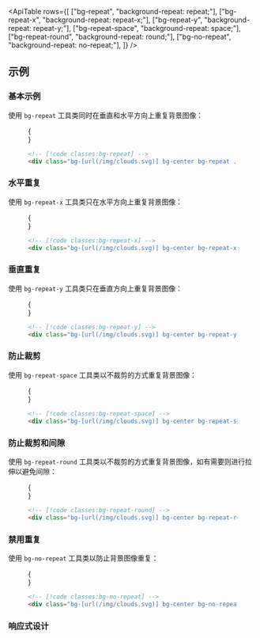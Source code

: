

<ApiTable
  rows={[
    ["bg-repeat", "background-repeat: repeat;"],
    ["bg-repeat-x", "background-repeat: repeat-x;"],
    ["bg-repeat-y", "background-repeat: repeat-y;"],
    ["bg-repeat-space", "background-repeat: space;"],
    ["bg-repeat-round", "background-repeat: round;"],
    ["bg-no-repeat", "background-repeat: no-repeat;"],
  ]}
/>

## 示例

### 基本示例

使用 `bg-repeat` 工具类同时在垂直和水平方向上重复背景图像：

<Figure>

<Example padding={false}>
  {<div className="h-64 bg-center bg-repeat" style={{ backgroundImage: `url(${cloudsImg.src})` }}></div>}
</Example>

```html
<!-- [!code classes:bg-repeat] -->
<div class="bg-[url(/img/clouds.svg)] bg-center bg-repeat ..."></div>
```

</Figure>

### 水平重复

使用 `bg-repeat-x` 工具类只在水平方向上重复背景图像：

<Figure>

<Example padding={false}>
  {<div className="h-64 bg-center bg-repeat-x" style={{ backgroundImage: `url(${cloudsImg.src})` }}></div>}
</Example>

```html
<!-- [!code classes:bg-repeat-x] -->
<div class="bg-[url(/img/clouds.svg)] bg-center bg-repeat-x ..."></div>
```

</Figure>

### 垂直重复

使用 `bg-repeat-y` 工具类只在垂直方向上重复背景图像：

<Figure>

<Example padding={false}>
  {<div className="h-64 bg-center bg-repeat-y" style={{ backgroundImage: `url(${cloudsImg.src})` }}></div>}
</Example>

```html
<!-- [!code classes:bg-repeat-y] -->
<div class="bg-[url(/img/clouds.svg)] bg-center bg-repeat-y ..."></div>
```

</Figure>

### 防止裁剪

使用 `bg-repeat-space` 工具类以不裁剪的方式重复背景图像：

<Figure>

<Example padding={false} resizable>
  {<div className="h-64 bg-center bg-repeat-space" style={{ backgroundImage: `url(${cloudsImg.src})` }}></div>}
</Example>

```html
<!-- [!code classes:bg-repeat-space] -->
<div class="bg-[url(/img/clouds.svg)] bg-center bg-repeat-space ..."></div>
```

</Figure>

### 防止裁剪和间隙

使用 `bg-repeat-round` 工具类以不裁剪的方式重复背景图像，如有需要则进行拉伸以避免间隙：

<Figure>

<Example padding={false} resizable>
  {<div className="h-64 bg-center bg-repeat-round" style={{ backgroundImage: `url(${cloudsImg.src})` }}></div>}
</Example>

```html
<!-- [!code classes:bg-repeat-round] -->
<div class="bg-[url(/img/clouds.svg)] bg-center bg-repeat-round ..."></div>
```

</Figure>

### 禁用重复

使用 `bg-no-repeat` 工具类以防止背景图像重复：

<Figure>

<Example padding={false}>
  {<div className="h-64 bg-center bg-no-repeat" style={{ backgroundImage: `url(${cloudsImg.src})` }}></div>}
</Example>

```html
<!-- [!code classes:bg-no-repeat] -->
<div class="bg-[url(/img/clouds.svg)] bg-center bg-no-repeat ..."></div>
```

</Figure>

### 响应式设计

<ResponsiveDesign property="background-repeat" defaultClass="bg-repeat" featuredClass="bg-repeat-x" />